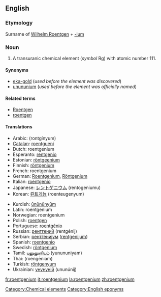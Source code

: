 {{see|Roentgenium}}
==English==
{{elements|Rg|darmstadtium|Ds|ununbium|Uub}}
===Etymology===
Surname of [[w:Wilhelm Roentgen|Wilhelm Roentgen]] + [[-ium]]

=== Noun ===
{{en-noun-unc}}
{{wikipedia}}

#A transuranic chemical element (''symbol'' Rg) with atomic number 111.

====Synonyms====
*[[eka-gold]] (''used before the element was discovered'')
*[[unununium]] (''used before the element was officially named'')

====Related terms====
*[[w:Wilhelm Roentgen|Roentgen]]
*[[roentgen]]

==== Translations ====
{{top}}
*Arabic: {{ARchar|[[رونتجينيوم]]}} (rontgínyum) {{m}}
*[[Catalan]]: [[roentgueni]]
*Dutch: roentgenium {{n}}
*Esperanto: [[rentgenio]]
*Estonian: [[röntgeenium]]
*Finnish: [[röntgenium]]
*French: roentgenium {{m}}
*German: [[Roentgenium]], [[Röntgenium]] {{n}}
*Italian: [[roentgenio]] {{m}}
*Japanese: [[レントゲニウム]] (rentogeniumu)
*Korean: [[뢴트게늄]] (roenteugenyum)
{{mid}}
*Kurdish: [[ûnûnûnyûm]]
*Latin: roentgenium {{n}}<!--Neo-Latin-->
*Norwegian: roentgenium
*Polish: [[roentgen]] {{m}}
*Portuguese: [[roentgênio]] {{m}}
*Russian: [[рентгений]] (rentgénij) {{m}}
*Serbian: [[рентгенијум]] ([[rentgenijum]]) {{m}}
*Spanish: [[roentgenio]] {{m}}
*Swedish: [[röntgenium]]
*Tamil: [[யுனுனுனியம்]] (yunununiyam)
*Thai: {{THchar|[[เรินต์เกเนียม]]}} (roengēniam)
*Turkish: [[röntgenyum]]
*Ukrainian: [[унунуній]] (ununúnij) {{m}}
{{bottom}}

[[Category:Chemical elements]]
[[Category:English eponyms]]

[[fr:roentgenium]]
[[it:roentgenium]]
[[la:roentgenium]]
[[zh:roentgenium]]